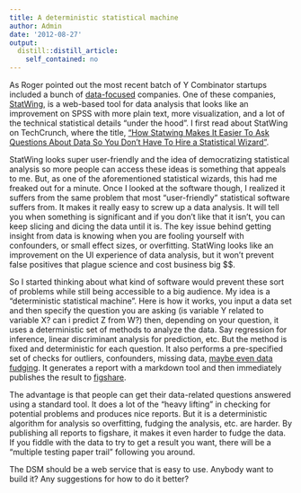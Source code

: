 ```yaml
---
title: A deterministic statistical machine
author: Admin
date: '2012-08-27'
output:
  distill::distill_article:
    self_contained: no
---
```


As Roger pointed out the most recent batch of Y Combinator startups included a bunch of <a href="http://simplystatistics.org/post/29964925728/data-startups-from-y-combinator-demo-day" target="_blank">data-focused</a> companies. One of these companies, <a href="https://www.statwing.com/" target="_blank">StatWing</a>, is a web-based tool for data analysis that looks like an improvement on SPSS with more plain text, more visualization, and a lot of the technical statistical details &#8220;under the hood&#8221;. I first read about StatWing on TechCrunch, where the title, <a href="http://techcrunch.com/2012/08/16/how-statwing-makes-it-easier-to-ask-questions-about-data-so-you-dont-have-to-hire-a-statistical-wizard/" target="_blank">&#8220;How Statwing Makes It Easier To Ask Questions About Data So You Don’t Have To Hire a Statistical Wizard&#8221;</a>.

StatWing looks super user-friendly and the idea of democratizing statistical analysis so more people can access these ideas is something that appeals to me. But, as one of the aforementioned statistical wizards, this had me freaked out for a minute. Once I looked at the software though, I realized it suffers from the same problem that most &#8220;user-friendly&#8221; statistical software suffers from. It makes it really easy to screw up a data analysis. It will tell you when something is significant and if you don&#8217;t like that it isn&#8217;t, you can keep slicing and dicing the data until it is. The key issue behind getting insight from data is knowing when you are fooling yourself with confounders, or small effect sizes, or overfitting. StatWing looks like an improvement on the UI experience of data analysis, but it won&#8217;t prevent false positives that plague science and cost business big $$. 

So I started thinking about what kind of software would prevent these sort of problems while still being accessible to a big audience. My idea is a &#8220;deterministic statistical machine&#8221;. Here is how it works, you input a data set and then specify the question you are asking (is variable Y related to variable X? can i predict Z from W?) then, depending on your question, it uses a deterministic set of methods to analyze the data. Say regression for inference, linear discriminant analysis for prediction, etc. But the method is fixed and deterministic for each question. It also performs a pre-specified set of checks for outliers, confounders, missing data, <a href="http://www.nature.com/news/the-data-detective-1.10937" target="_blank">maybe even data fudging</a>. It generates a report with a markdown tool and then immediately publishes the result to <a href="http://figshare.com/" target="_blank">figshare</a>. 

The advantage is that people can get their data-related questions answered using a standard tool. It does a lot of the &#8220;heavy lifting&#8221; in checking for potential problems and produces nice reports. But it is a deterministic algorithm for analysis so overfitting, fudging the analysis, etc. are harder. By publishing all reports to figshare, it makes it even harder to fudge the data. If you fiddle with the data to try to get a result you want, there will be a &#8220;multiple testing paper trail&#8221; following you around. 

The DSM should be a web service that is easy to use. Anybody want to build it? Any suggestions for how to do it better? 
